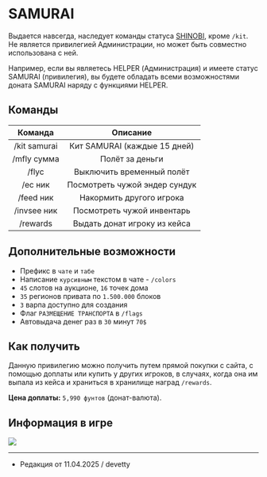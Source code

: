 # SAMURAI

Выдается навсегда, наследует команды статуса [SHINOBI](https://www.etty.su/docs/wiki/donate/shinobi), кроме ```/kit```. Не является привилегией Администрации, но может быть совместно использована с ней.

Например, если вы являетесь HELPER (Администрация) и имеете статус SAMURAI (привилегия), вы будете обладать всеми возможностями доната SAMURAI наряду с функциями HELPER.

## Команды

| Команда | Описание |
| :---------: | :---------: |
| /kit samurai | Кит SAMURAI (каждые 15 дней) |
| /mfly сумма | Полёт за деньги |
| /flyc | Выключить временный полёт |
| /ec ник | Посмотреть чужой эндер сундук |
| /feed ник | Накормить другого игрока |
| /invsee ник | Посмотреть чужой инвентарь |
| /rewards | Выдать донат игроку из кейса |

## Дополнительные возможности

- Префикс в ```чате``` и ```табе```
- Написание ```курсивным``` текстом в чате - ```/colors```
- ```45``` слотов на аукционе, ```16``` точек дома
- ```35``` регионов привата по ```1.500.000``` блоков
- ```3``` варпа доступно для создания
- Флаг ```РАЗМЕЩЕНИЕ ТРАНСПОРТА``` в ```/flags```
- Автовыдача денег раз в ```30``` минут ```70$```

## Как получить

Данную привилегию можно получить путем прямой покупки с сайта, с помощью доплаты или купить у других игроков, в случаях, когда она им выпала из кейса и храниться в хранилище наград ```/rewards```.

**Цена доплаты:** ```5,990 фунтов``` (донат-валюта).

## Информация в игре

<img src="https://s3.etty.su/wiki/survival/donate/samurai.webp" />

--------

- Редакция от 11.04.2025 / devetty